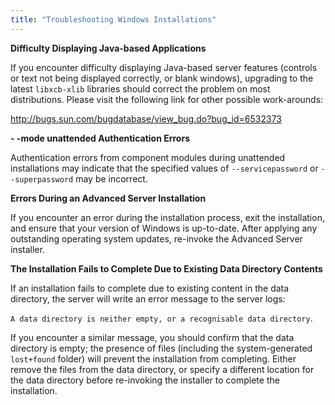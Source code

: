 ```yaml
---
title: "Troubleshooting Windows Installations"
---
```


<div id="installation_troubleshooting" class="registered_link"></div>

**Difficulty Displaying Java-based Applications**

If you encounter difficulty displaying Java-based server features (controls or text not being displayed correctly, or blank windows), upgrading to the latest `libxcb-xlib` libraries should correct the problem on most distributions. Please visit the following link for other possible work-arounds:

<http://bugs.sun.com/bugdatabase/view_bug.do?bug_id=6532373>

**- -mode unattended Authentication Errors**

Authentication errors from component modules during unattended installations may indicate that the specified values of `--servicepassword` or `--superpassword` may be incorrect.

**Errors During an Advanced Server Installation**

If you encounter an error during the installation process, exit the installation, and ensure that your version of Windows is up-to-date. After applying any outstanding operating system updates, re-invoke the Advanced Server installer.

**The Installation Fails to Complete Due to Existing Data Directory Contents**

If an installation fails to complete due to existing content in the data directory, the server will write an error message to the server logs:

`A data directory is neither empty, or a recognisable data directory`.

If you encounter a similar message, you should confirm that the data directory is empty; the presence of files (including the system-generated `lost+found` folder) will prevent the installation from completing. Either remove the files from the data directory, or specify a different location for the data directory before re-invoking the installer to complete the installation.
